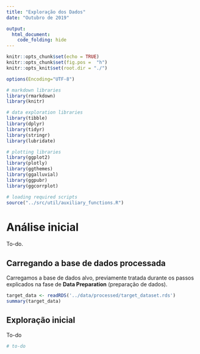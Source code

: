 ```yaml
---
title: "Exploração dos Dados"
date: "Outubro de 2019"

output:
  html_document:
    code_folding: hide
---
```


```r
knitr::opts_chunk$set(echo = TRUE)
knitr::opts_chunk$set(fig.pos =  "h")
knitr::opts_knit$set(root.dir = "./")

options(Encoding="UTF-8")

# markdown libraries
library(rmarkdown)
library(knitr)

# data exploration libraries
library(tibble)
library(dplyr)
library(tidyr)
library(stringr)
library(lubridate)

# plotting libraries
library(ggplot2)
library(plotly)
library(ggthemes)
library(ggalluvial)
library(ggpubr)
library(ggcorrplot)

# loading required scripts
source("../src/util/auxiliary_functions.R")
```

# Análise inicial

To-do.

## Carregando a base de dados processada

Carregamos a base de dados alvo, previamente tratada durante os passos explicados na fase de **Data Preparation** (preparação de dados). 

```r
target_data <- readRDS('../data/processed/target_dataset.rds')
summary(target_data)
```

## Exploração inicial 

To-do

```r

# to-do

```